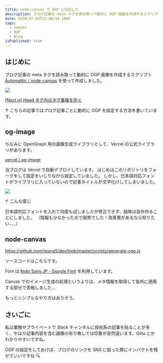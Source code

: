 ```yaml
---
title: node-canvas で OGP に対応した
description: ブログ記事の meta タグを読み取って動的に OGP 画像を作成するスクリプト Automattic / node-canvas を使って作成しました。
date: 2020-07-05T15:48:54.100Z
tags:
  - canvas
  - OGP
  - Blog
isPublished: true
---
```


## はじめに

ブログ記事の meta タグを読み取って動的に OGP 画像を作成するスクリプト [Automattic / node-canvas](https://github.com/Automattic/node-canvas) を使って作成しました。

![](/2020-07-06-01-13-49.png)

[[Next.js] Head タグ内のタグ重複を防ぐ](/posts/20200614)

↑ こちらの記事ではブログ記事ごとに動的に OGP を設定する方法を書いています。

## og-image

ちなみに OpenGraph 用の画像生成ライブラリとして、Vercel の公式ライブラリがあります。

[vercel / og-image](https://github.com/vercel/og-image)

当ブログは Vercel で自動デプロイしています。
はじめはこのリポジトリをフォークをして設定をいじりながら設定していました。
しかし、日本語対応フォントがライブラリに入っていないので記事タイトルが文字化けしてしまいました。

![](/2020-07-06-01-22-47.png)

↑ こんな感じ

日本語対応フォントを入れて何度も試しましたが修正できず、結局は自作作ることにしました。
（情報も少なかったので限界でした！改善策があるなら知りたい、、、）

## node-canvas

https://github.com/reona5/dev/blob/master/scripts/generate-ogp.js

ソースコードはこちらです。

Font は [Noto Sans JP - Google Font](https://fonts.google.com/specimen/Noto+Sans+JP) を利用しています。

Canvas でのイメージ生成の処理というよりは、メタ情報を取得して各所に適用する部分で苦戦しました…

もっとシンプルなやり方はありそう。

## さいごに

私は業務やプライベートで Slack チャンネルに技術系の記事を貼ることが多く、やはり記事内容を含む画像の有り無しでは印象が全然違います。Qiita とかわかりやすいですね。

OGP の設定をしておけば、ブログのリンクを SNS に貼った際にインパクトを残せていいですね 🔍
